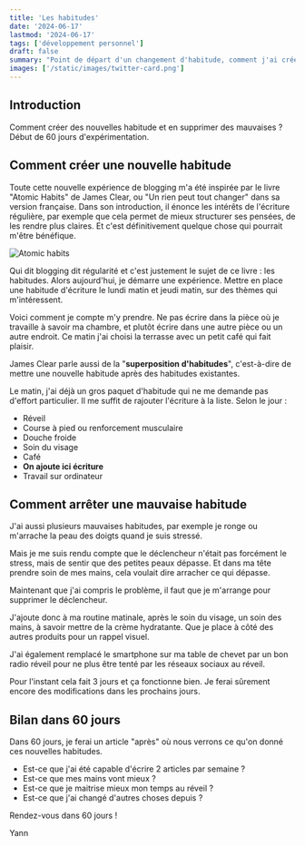 ```yaml
---
title: 'Les habitudes'
date: '2024-06-17'
lastmod: '2024-06-17'
tags: ['développement personnel']
draft: false
summary: "Point de départ d'un changement d'habitude, comment j'ai créé de nouvelles habitudes et supprimé d'anciennes."
images: ['/static/images/twitter-card.png']
---
```


## Introduction

Comment créer des nouvelles habitude et en supprimer des mauvaises ? Début de 60 jours d'expérimentation.

<TOCInline toc={props.toc} exclude="Introduction" />

## Comment créer une nouvelle habitude

Toute cette nouvelle expérience de blogging m'a été inspirée par le livre "Atomic Habits" de James Clear, ou "Un rien peut tout changer" dans sa version française. Dans son introduction, il énonce les intérêts de l'écriture régulière, par exemple que cela permet de mieux structurer ses pensées, de les rendre plus claires. Et c'est définitivement quelque chose qui pourrait m'être bénéfique.

![Atomic habits](/static/images/habitudes/un-rien-peut-tout-changer.png)

Qui dit blogging dit régularité et c'est justement le sujet de ce livre : les habitudes. Alors aujourd'hui, je démarre une expérience.
Mettre en place une habitude d'écriture le lundi matin et jeudi matin, sur des thèmes qui m'intéressent.

Voici comment je compte m'y prendre.
Ne pas écrire dans la pièce où je travaille à savoir ma chambre, et plutôt écrire dans une autre pièce ou un autre endroit. Ce matin j'ai choisi la terrasse avec un petit café qui fait plaisir.

James Clear parle aussi de la "**superposition d'habitudes**", c'est-à-dire de mettre une nouvelle habitude après des habitudes existantes.

Le matin, j'ai déjà un gros paquet d'habitude qui ne me demande pas d'effort particulier. Il me suffit de rajouter l'écriture à la liste. Selon le jour :

- Réveil
- Course à pied ou renforcement musculaire
- Douche froide
- Soin du visage
- Café
- **On ajoute ici écriture**
- Travail sur ordinateur


## Comment arrêter une mauvaise habitude

J'ai aussi plusieurs mauvaises habitudes, par exemple je ronge ou m'arrache la peau des doigts quand je suis stressé.

Mais je me suis rendu compte que le déclencheur n'était pas forcément le stress, mais de sentir que des petites peaux dépasse.
Et dans ma tête prendre soin de mes mains, cela voulait dire arracher ce qui dépasse.

Maintenant que j'ai compris le problème, il faut que je m'arrange pour supprimer le déclencheur.

J'ajoute donc à ma routine matinale, après le soin du visage, un soin des mains, à savoir mettre de la crème hydratante. Que je place à côté des autres produits pour un rappel visuel.

J'ai également remplacé le smartphone sur ma table de chevet par un bon radio réveil pour ne plus être tenté par les réseaux sociaux au réveil.

Pour l'instant cela fait 3 jours et ça fonctionne bien. Je ferai sûrement encore des modifications dans les prochains jours.

## Bilan dans 60 jours

Dans 60 jours, je ferai un article "après" où nous verrons ce qu'on donné ces nouvelles habitudes.

- Est-ce que j'ai été capable d'écrire 2 articles par semaine ?
- Est-ce que mes mains vont mieux ? 
- Est-ce que je maitrise mieux mon temps au réveil ?
- Est-ce que j'ai changé d'autres choses depuis ?

Rendez-vous dans 60 jours !

Yann
